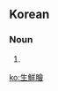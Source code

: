 ==Korean==
{{ko-hanjatab}}

===Noun===
{{ko-noun|hj|hangeul=생선회}}

# {{hanja form of|생선회|[[sashimi]]; [[slice]]d [[raw]] [[fish]]}}

[[ko:生鮮膾]]